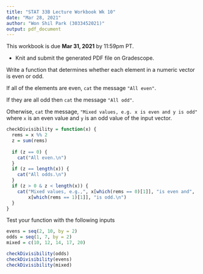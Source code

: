 ```yaml
---
title: "STAT 33B Lecture Workbook Wk 10"
date: "Mar 28, 2021"
author: "Won Shil Park (3033452021)"
output: pdf_document
---
```


This workbook is due __Mar 31, 2021__ by 11:59pm PT.

* Knit and submit the generated PDF file on Gradescope.



Write a function that determines whether each element in a numeric vector is 
even or odd.

If all of the elements are even, `cat` the message `"All even"`. 

If they are all odd then `cat` the message `"All odd"`. 

Otherwise, `cat` the message, `"Mixed values, e.g. x is even and y is odd"` where `x` is an even value and `y` is an odd value of the input vector. 



```r
checkDivisibility = function(x) {
  rems = x %% 2
  z = sum(rems)
  
  if (z == 0) {
    cat("All even.\n")
  }
  if (z == length(x)) {
    cat("All odds.\n")
  }
  if (z > 0 & z < length(x)) {
    cat("Mixed values, e.g.,", x[which(rems == 0)[1]], "is even and",
        x[which(rems == 1)[1]], "is odd.\n")
  }
}

```


Test your function with the following inputs
```r
evens = seq(2, 10, by = 2)
odds = seq(1, 7, by = 2)
mixed = c(10, 12, 14, 17, 20)
```

```r
checkDivisibility(odds)
checkDivisibility(evens)
checkDivisibility(mixed)
```
